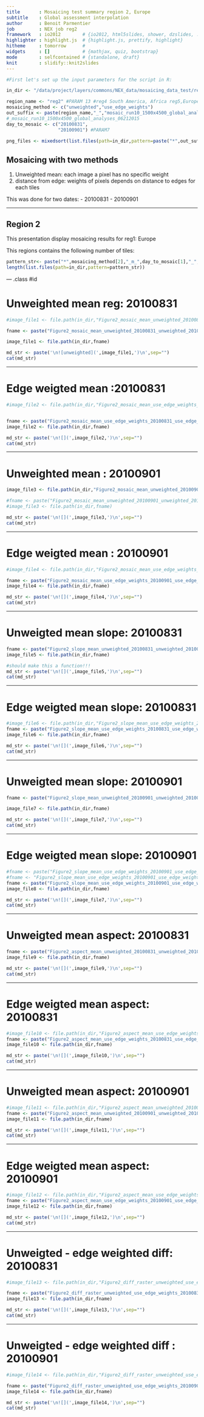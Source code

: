 ```yaml
---
title       : Mosaicing test summary region 2, Europe 
subtitle    : Global assessment interpolation
author      : Benoit Parmentier
job         : NEX job reg2
framework   : io2012        # {io2012, html5slides, shower, dzslides, ...}
highlighter : highlight.js  # {highlight.js, prettify, highlight}
hitheme     : tomorrow      # 
widgets     : []            # {mathjax, quiz, bootstrap}
mode        : selfcontained # {standalone, draft}
knit        : slidify::knit2slides
---
```


```r

#First let's set up the input parameters for the script in R:

in_dir <- "/data/project/layers/commons/NEX_data/mosaicing_data_test/reg2/output_reg2_mosaic_run10_1500x4500_global_analyses_06212015"

region_name <- "reg2" #PARAM 13 #reg4 South America, Africa reg5,Europe reg2, North America reg1, Asia reg3
mosaicing_method <- c("unweighted","use_edge_weights")
out_suffix <- paste(region_name,"_","mosaic_run10_1500x4500_global_analyses_06212015",sep="") 
#_mosaic_run10_1500x4500_global_analyses_06212015
day_to_mosaic <- c("20100831",
                   "20100901") #PARAM7

png_files <- mixedsort(list.files(path=in_dir,pattern=paste("*",out_suffix,".png",sep="")))

```

## Mosaicing with two methods


1. Unweighted mean: each image a pixel has no specific weight
2. distance from edge: weights of pixels depends on distance to edges for each tiles

This was done for two dates:
- 20100831
- 20100901

---

## Region 2

This presentation display mosaicing results for reg1: Europe

This regions contains the following number of tiles:
```r
pattern_str<- paste("*",mosaicing_method[2],"_m_",day_to_mosaic[1],"_",out_suffix,".tif",sep="")
length(list.files(path=in_dir,pattern=pattern_str))
```

--- .class #id 

<!-- Limit image width and height -->
<style type="text/css">
img {     
  max-height: 560px;     
  max-width: 964px; 
}
</style>
 
<!-- Center image on slide -->
<script type="text/javascript" src="http://ajax.aspnetcdn.com/ajax/jQuery/jquery-1.7.min.js"></script>
<script type="text/javascript">
$(function() {     
  $("p:has(img)").addClass('centered'); 
});
</script>

# Unweighted mean reg: 20100831

```r
#image_file1 <- file.path(in_dir,"Figure2_mosaic_mean_unweighted_20100831_unweighted_20100831_20100831_reg6_mosaic_r#un10_1500x4500_global_analyses_06212015.png")

fname <- paste("Figure2_mosaic_mean_unweighted_20100831_unweighted_20100831_20100831_",out_suffix,".png",sep="")

image_file1 <- file.path(in_dir,fname)

```

```r
md_str <- paste('\n![unweighted](',image_file1,')\n',sep="") 
cat(md_str)
```

---

# Edge weigted mean :20100831

```r
#image_file2 <- file.path(in_dir,"Figure2_mosaic_mean_use_edge_weights_20100831_use_edge_weights_20100831_20100831_r#eg4_mosaic_run10_1500x4500_global_analyses_06212015.png")


fname <- paste("Figure2_mosaic_mean_use_edge_weights_20100831_use_edge_weights_20100831_20100831_",out_suffix,".png",sep="")
image_file2 <- file.path(in_dir,fname)

```

```r
md_str <- paste('\n![](',image_file2,')\n',sep="") 
cat(md_str)
```

---

# Unweighted mean : 20100901

```r
image_file3 <- file.path(in_dir,"Figure2_mosaic_mean_unweighted_20100901_unweighted_20100901_20100901_reg2_mosaic_run10_1500x4500_global_analyses_06212015.png")

#fname <- paste("Figure2_mosaic_mean_unweighted_20100901_unweighted_20100901_20100901_",out_suffix,".png",sep="")
#image_file3 <- file.path(in_dir,fname)

```

```r
md_str <- paste('\n![](',image_file3,')\n',sep="") 
cat(md_str)
```

---

# Edge weigted mean : 20100901

```r
#image_file4 <- file.path(in_dir,"Figure2_mosaic_mean_use_edge_weights_20100901_use_edge_weights_20100901_20100901_r#eg4_mosaic_run10_1500x4500_global_analyses_06212015.png")

fname <- paste("Figure2_mosaic_mean_use_edge_weights_20100901_use_edge_weights_20100901_20100901_",out_suffix,".png",sep="")
image_file4 <- file.path(in_dir,fname)

```

```r
md_str <- paste('\n![](',image_file4,')\n',sep="") 
cat(md_str)
```

---

# Unweigted mean  slope: 20100831

```r
fname <- paste("Figure2_slope_mean_unweighted_20100831_unweighted_20100831_20100831_",out_suffix,".png",sep="")
image_file5 <- file.path(in_dir,fname)
```

```r
#should make this a function!!!
md_str <- paste('\n![](',image_file5,')\n',sep="") 
cat(md_str)
```

---

# Edge weigted mean slope: 20100831

```r
#image_file6 <- file.path(in_dir,"Figure2_slope_mean_use_edge_weights_20100831_use_edge_weights_20100831_20100831_re#g4_mosaic_run10_1500x4500_global_analyses_06212015.png")
fname <- paste("Figure2_slope_mean_use_edge_weights_20100831_use_edge_weights_20100831_20100831_",out_suffix,".png",sep="")
image_file6 <- file.path(in_dir,fname)

```

```r
md_str <- paste('\n![](',image_file6,')\n',sep="") 
cat(md_str)
```

---

# Unweigted mean slope: 20100901

```r
fname <- paste("Figure2_slope_mean_unweighted_20100901_unweighted_20100901_20100901_",out_suffix,".png",sep="")

image_file7 <- file.path(in_dir,fname)

```

```r
md_str <- paste('\n![](',image_file7,')\n',sep="") 
cat(md_str)
```

---

# Edge weigted mean slope: 20100901


```r
#fname <- paste("Figure2_slope_mean_use_edge_weights_20100901_use_edge_weights_20100901_20100901_",out_suffix,".png"#,sep="")
#fname <- "Figure2_slope_mean_use_edge_weights_20100901_use_edge_weights_20100901_20100901_reg4_mosaic_run10_1500x45#00_global_analyses_06212015.png"
fname <- paste("Figure2_slope_mean_use_edge_weights_20100901_use_edge_weights_20100901_20100901_",out_suffix,".png",sep="")
image_file8 <- file.path(in_dir,fname)

```

```r
md_str <- paste('\n![](',image_file7,')\n',sep="") 
cat(md_str)
```

---

# Unweigted mean aspect: 20100831

```r

fname <- paste("Figure2_aspect_mean_unweighted_20100831_unweighted_20100831_20100831_",out_suffix,".png",sep="")
image_file9 <- file.path(in_dir,fname)

```

```r
md_str <- paste('\n![](',image_file9,')\n',sep="") 
cat(md_str)
```

---

# Edge weigted mean aspect: 20100831

```r
#image_file10 <- file.path(in_dir,"Figure2_aspect_mean_use_edge_weights_20100831_use_edge_weights_20100831_20100831_#reg6_mosaic_run10_1500x4500_global_analyses_06212015.png")
fname <- paste("Figure2_aspect_mean_use_edge_weights_20100831_use_edge_weights_20100831_20100831_",out_suffix,".png",sep="")
image_file10 <- file.path(in_dir,fname)

```

```r
md_str <- paste('\n![](',image_file10,')\n',sep="") 
cat(md_str)
```

---

# Unweigted mean aspect: 20100901

```r
#image_file11 <- file.path(in_dir,"Figure2_aspect_mean_unweighted_20100901_unweighted_20100901_20100901_reg6_mosaic_#run10_1500x4500_global_analyses_06212015.png")
fname <- paste("Figure2_aspect_mean_unweighted_20100901_unweighted_20100901_20100901_",out_suffix,".png",sep="")
image_file11 <- file.path(in_dir,fname)

```

```r
md_str <- paste('\n![](',image_file11,')\n',sep="") 
cat(md_str)
```

---

# Edge weigted mean aspect: 20100901

```r
#image_file12 <- file.path(in_dir,"Figure2_aspect_mean_use_edge_weights_20100901_use_edge_weights_20100901_20100901_#reg6_mosaic_run10_1500x4500_global_analyses_06212015.png")
fname <- paste("Figure2_aspect_mean_use_edge_weights_20100901_use_edge_weights_20100901_20100901_",out_suffix,".png",sep="")
image_file12 <- file.path(in_dir,fname)
```

```r
md_str <- paste('\n![](',image_file12,')\n',sep="") 
cat(md_str)
```

---

# Unweigted - edge weighted diff: 20100831

```r
#image_file13 <- file.path(in_dir,"Figure2_diff_raster_unweighted_use_edge_weights_20100831_reg6_mosaic_run10_1500x4#500_global_analyses_06212015.png")

fname <- paste("Figure2_diff_raster_unweighted_use_edge_weights_20100831_",out_suffix,".png",sep="")
image_file13 <- file.path(in_dir,fname)
```

```r
md_str <- paste('\n![](',image_file13,')\n',sep="") 
cat(md_str)
```

---

# Unweigted - edge weighted diff : 20100901

```r
#image_file14 <- file.path(in_dir,"Figure2_diff_raster_unweighted_use_edge_weights_20100901_reg6_mosaic_run10_1500x4#500_global_analyses_06212015.png")

fname <- paste("Figure2_diff_raster_unweighted_use_edge_weights_20100901_",out_suffix,".png",sep="")
image_file14 <- file.path(in_dir,fname)

```

```r
md_str <- paste('\n![](',image_file14,')\n',sep="") 
cat(md_str)
```

